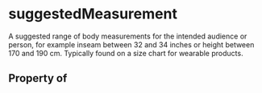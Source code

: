 # suggestedMeasurement

A suggested range of body measurements for the intended audience or person, for example inseam between 32 and 34 inches or height between 170 and 190 cm. Typically found on a size chart for wearable products.

## Property of



